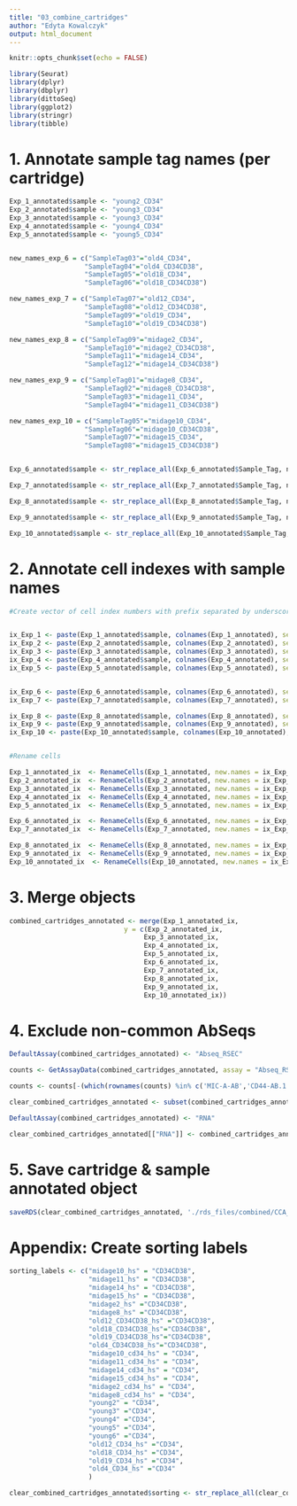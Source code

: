 ```yaml
---
title: "03_combine_cartridges"
author: "Edyta Kowalczyk"
output: html_document
---
```


```r
knitr::opts_chunk$set(echo = FALSE)
```

```r
library(Seurat)
library(dplyr)
library(dbplyr)
library(dittoSeq)
library(ggplot2)
library(stringr)
library(tibble)
```

# 1. Annotate sample tag names (per cartridge)
```r


Exp_1_annotated$sample <- "young2_CD34"
Exp_2_annotated$sample <- "young3_CD34"
Exp_3_annotated$sample <- "young3_CD34"
Exp_4_annotated$sample <- "young4_CD34"
Exp_5_annotated$sample <- "young5_CD34"


new_names_exp_6 = c("SampleTag03"="old4_CD34",
                   "SampleTag04"="old4_CD34CD38",
                   "SampleTag05"="old18_CD34",
                   "SampleTag06"="old18_CD34CD38")

new_names_exp_7 = c("SampleTag07"="old12_CD34",
                   "SampleTag08"="old12_CD34CD38",
                   "SampleTag09"="old19_CD34",
                   "SampleTag10"="old19_CD34CD38")

new_names_exp_8 = c("SampleTag09"="midage2_CD34",
                   "SampleTag10"="midage2_CD34CD38",
                   "SampleTag11"="midage14_CD34",
                   "SampleTag12"="midage14_CD34CD38")

new_names_exp_9 = c("SampleTag01"="midage8_CD34",
                   "SampleTag02"="midage8_CD34CD38",
                   "SampleTag03"="midage11_CD34",
                   "SampleTag04"="midage11_CD34CD38")

new_names_exp_10 = c("SampleTag05"="midage10_CD34",
                   "SampleTag06"="midage10_CD34CD38",
                   "SampleTag07"="midage15_CD34",
                   "SampleTag08"="midage15_CD34CD38")


Exp_6_annotated$sample <- str_replace_all(Exp_6_annotated$Sample_Tag, new_names_exp_6)

Exp_7_annotated$sample <- str_replace_all(Exp_7_annotated$Sample_Tag, new_names_exp_7)

Exp_8_annotated$sample <- str_replace_all(Exp_8_annotated$Sample_Tag, new_names_exp_8)

Exp_9_annotated$sample <- str_replace_all(Exp_9_annotated$Sample_Tag, new_names_exp_8)

Exp_10_annotated$sample <- str_replace_all(Exp_10_annotated$Sample_Tag, new_names_exp_10)


```

# 2. Annotate cell indexes with sample names
```r
#Create vector of cell index numbers with prefix separated by underscore


ix_Exp_1 <- paste(Exp_1_annotated$sample, colnames(Exp_1_annotated), sep = "_")
ix_Exp_2 <- paste(Exp_2_annotated$sample, colnames(Exp_2_annotated), sep = "_")
ix_Exp_3 <- paste(Exp_3_annotated$sample, colnames(Exp_3_annotated), sep = "_")
ix_Exp_4 <- paste(Exp_4_annotated$sample, colnames(Exp_4_annotated), sep = "_")
ix_Exp_5 <- paste(Exp_5_annotated$sample, colnames(Exp_5_annotated), sep = "_")


ix_Exp_6 <- paste(Exp_6_annotated$sample, colnames(Exp_6_annotated), sep = "_")
ix_Exp_7 <- paste(Exp_7_annotated$sample, colnames(Exp_7_annotated), sep = "_")

ix_Exp_8 <- paste(Exp_8_annotated$sample, colnames(Exp_8_annotated), sep = "_")
ix_Exp_9 <- paste(Exp_9_annotated$sample, colnames(Exp_9_annotated), sep = "_")
ix_Exp_10 <- paste(Exp_10_annotated$sample, colnames(Exp_10_annotated), sep = "_")


#Rename cells

Exp_1_annotated_ix  <- RenameCells(Exp_1_annotated, new.names = ix_Exp_1)
Exp_2_annotated_ix  <- RenameCells(Exp_2_annotated, new.names = ix_Exp_2)
Exp_3_annotated_ix  <- RenameCells(Exp_3_annotated, new.names = ix_Exp_3)
Exp_4_annotated_ix  <- RenameCells(Exp_4_annotated, new.names = ix_Exp_4)
Exp_5_annotated_ix  <- RenameCells(Exp_5_annotated, new.names = ix_Exp_5)

Exp_6_annotated_ix  <- RenameCells(Exp_6_annotated, new.names = ix_Exp_6)
Exp_7_annotated_ix  <- RenameCells(Exp_7_annotated, new.names = ix_Exp_7)

Exp_8_annotated_ix  <- RenameCells(Exp_8_annotated, new.names = ix_Exp_8)
Exp_9_annotated_ix  <- RenameCells(Exp_9_annotated, new.names = ix_Exp_9)
Exp_10_annotated_ix  <- RenameCells(Exp_10_annotated, new.names = ix_Exp_10)

```

# 3. Merge objects 
```r
combined_cartridges_annotated <- merge(Exp_1_annotated_ix, 
                             y = c(Exp_2_annotated_ix, 
                                  Exp_3_annotated_ix, 
                                  Exp_4_annotated_ix, 
                                  Exp_5_annotated_ix, 
                                  Exp_6_annotated_ix, 
                                  Exp_7_annotated_ix, 
                                  Exp_8_annotated_ix,
                                  Exp_9_annotated_ix, 
                                  Exp_10_annotated_ix))
```

# 4. Exclude non-common AbSeqs
```r
DefaultAssay(combined_cartridges_annotated) <- "Abseq_RSEC"

counts <- GetAssayData(combined_cartridges_annotated, assay = "Abseq_RSEC")

counts <- counts[-(which(rownames(counts) %in% c('MIC-A-AB','CD44-AB.1','CD122-Nectin2-AB','CD64-AB', 'CD44-AB'))),]

clear_combined_cartridges_annotated <- subset(combined_cartridges_annotated, features = rownames(counts))

DefaultAssay(combined_cartridges_annotated) <- "RNA"

clear_combined_cartridges_annotated[["RNA"]] <- combined_cartridges_annotated@assays$RNA
```

# 5. Save cartridge & sample annotated object
```r
saveRDS(clear_combined_cartridges_annotated, './rds_files/combined/CCA_mrna_combined_cartridges_annotated.rds')
```

# Appendix: Create sorting labels
```r
sorting_labels <- c("midage10_hs" = "CD34CD38",
                    "midage11_hs" = "CD34CD38",
                    "midage14_hs" = "CD34CD38",
                    "midage15_hs" = "CD34CD38",
                    "midage2_hs" ="CD34CD38",
                    "midage8_hs" ="CD34CD38",
                    "old12_CD34CD38_hs" ="CD34CD38",
                    "old18_CD34CD38_hs"="CD34CD38",
                    "old19_CD34CD38_hs"="CD34CD38",
                    "old4_CD34CD38_hs"="CD34CD38",
                    "midage10_cd34_hs" = "CD34",
                    "midage11_cd34_hs" = "CD34",
                    "midage14_cd34_hs" = "CD34",
                    "midage15_cd34_hs" = "CD34",
                    "midage2_cd34_hs" = "CD34",
                    "midage8_cd34_hs" = "CD34",
                    "young2" = "CD34",
                    "young3" ="CD34",
                    "young4" ="CD34",
                    "young5" ="CD34",
                    "young6" ="CD34",
                    "old12_CD34_hs" ="CD34",
                    "old18_CD34_hs" ="CD34",
                    "old19_CD34_hs" ="CD34",
                    "old4_CD34_hs" ="CD34"
                    )

clear_combined_cartridges_annotated$sorting <- str_replace_all(clear_combined_cartridges_annotated$sample, sorting_labels)
```
